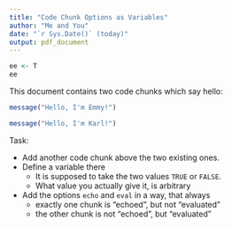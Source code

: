 ```yaml
---
title: "Code Chunk Options as Variables"
author: "Me and You"
date: "`r Sys.Date()` (today)"
output: pdf_document
---
```


```r
ee <- T
ee
```

This document contains two code chunks which say hello:

```r
message("Hello, I'm Emmy!")
```

```r
message("Hello, I'm Karl!")
```

Task:

* Add another code chunk above the two existing ones.
* Define a variable there
  - It is supposed to take the two values `TRUE` or `FALSE`.
  - What value you actually give it, is arbitrary
* Add the options `echo` and `eval` in a way, that always
  - exactly one chunk is "echoed", but not "evaluated"
  - the other chunk is not "echoed", but "evaluated"